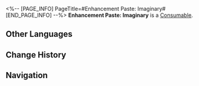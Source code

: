 <%-- [PAGE_INFO]
PageTitle=#Enhancement Paste: Imaginary#
[END_PAGE_INFO] --%>
{{Item Infobox
|id          = 402015
|image       = Item Enhancement Paste- Imaginary.png
|type        = Consumable
|invCategory = Consumables
|rarity      = 3
|effect      = Upon use, increases Imaginary DMG of all allies by 24% for the next battle.
|description = A cream made from a mixture of Path materials and other things.<br />Apply it to the right weapon to boost combat effectiveness.
|source1     = [[Omni-Synthesizer]]
}}
{{Description|''"Half the effort, double the result."''}}
'''Enhancement Paste: Imaginary''' is a [[Consumable]].

==Other Languages==
{{Other Languages
|en   = Enhancement Paste: Imaginary
|zhs  = 强化膏：虚数
|zht  = 強化膏：虛數
|ja   = 強化軟膏：虚数
|ko   = 강화 연고: 허수
|es   = Crema potenciadora: Imaginario
|fr   = Pâte de renforcement imaginaire
|ru   = Паста мнимого усиления
|th   = Enhancement Paste: Imaginary
|vi   = Kem Cường Hóa: Số Ảo
|de   = Verbesserungspaste: Imaginär
|id   = Enhancement Paste: Imaginary
|pt   = Pasta de Aprimoramento: Imaginário
}}

==Change History==
{{Change History|2.0}}

==Navigation==
{{Consumable Navbox}}